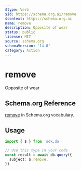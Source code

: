 ```yaml
---
$type: Verb
$id: https://schema.org.ai/remove
$context: https://schema.org.ai
name: remove
description: Opposite of wear
status: public
license: MIT
source: schema.org
schemaVersion: '14.0'
category: Action
---
```


# remove

Opposite of wear

## Schema.org Reference

[remove](https://schema.org/WearAction) in Schema.org vocabulary.

## Usage

```typescript
import { $ } from 'sdk.do'

// Use this type in your code
const result = await db.query({
  subject: $.remove,
})
```
